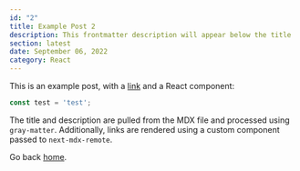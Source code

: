 ```yaml
---
id: "2"
title: Example Post 2
description: This frontmatter description will appear below the title
section: latest
date: September 06, 2022
category: React
---
```


This is an example post, with a [link](https://nextjs.org) and a React component:

```js
const test = 'test';
```

The title and description are pulled from the MDX file and processed using `gray-matter`. Additionally, links are rendered using a custom component passed to `next-mdx-remote`.

Go back [home](/).
